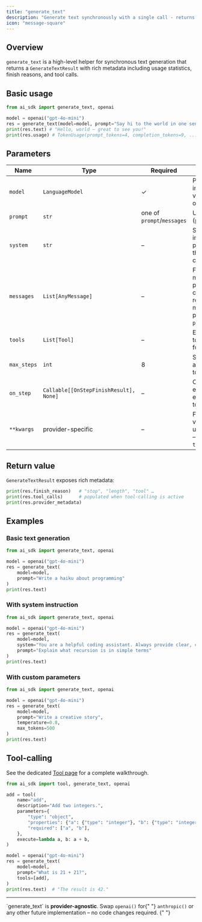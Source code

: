 ```yaml
---
title: "generate_text"
description: "Generate text synchronously with a single call - returns a GenerateTextResult with rich metadata."
icon: "message-square"
---
```



## Overview

`generate_text` is a high-level helper for synchronous text generation that returns a `GenerateTextResult` with rich metadata including usage statistics, finish reasons, and tool calls.

## Basic usage

```python generate_text.py
from ai_sdk import generate_text, openai

model = openai("gpt-4o-mini")
res = generate_text(model=model, prompt="Say hi to the world in one sentence")
print(res.text) # "Hello, world – great to see you!"
print(res.usage) # TokenUsage(prompt_tokens=4, completion_tokens=9, ...)
```

## Parameters

| Name        | Type                                   | Required                   | Description                                                                                          |
| ----------- | -------------------------------------- | -------------------------- | ---------------------------------------------------------------------------------------------------- |
| `model`     | `LanguageModel`                        | ✓                          | Provider instance created via e.g. `openai()` or `anthropic()`                                       |
| `prompt`    | `str`                                  | one of `prompt`/`messages` | User prompt (plain string).                                                                          |
| `system`    | `str`                                  | –                          | System instruction prepended to the conversation.                                                    |
| `messages`  | `List[AnyMessage]`                     | –                          | Fine-grained message array providing full control over roles & multimodal parts. Overrides `prompt`. |
| `tools`     | `List[Tool]`                           | –                          | Enable iterative tool-calling (see further below).                                                   |
| `max_steps` | `int`                                  | 8                          | Safeguard to abort endless tool loops.                                                               |
| `on_step`   | `Callable[[OnStepFinishResult], None]` | –                          | Callback executed after every model ↔ tool round-trip.                                               |
| `**kwargs`  | provider-specific                      | –                          | Forwarded verbatim to the underlying SDK – e.g. `temperature=0.2`.                                   |

## Return value

`GenerateTextResult` exposes rich metadata:

```python
print(res.finish_reason)   # "stop", "length", "tool" …
print(res.tool_calls)      # populated when tool-calling is active
print(res.provider_metadata)
```

## Examples

### Basic text generation

```python
from ai_sdk import generate_text, openai

model = openai("gpt-4o-mini")
res = generate_text(
    model=model,
    prompt="Write a haiku about programming"
)
print(res.text)
```

### With system instruction

```python
from ai_sdk import generate_text, openai

model = openai("gpt-4o-mini")
res = generate_text(
    model=model,
    system="You are a helpful coding assistant. Always provide clear, concise explanations.",
    prompt="Explain what recursion is in simple terms"
)
print(res.text)
```

### With custom parameters

```python
from ai_sdk import generate_text, openai

model = openai("gpt-4o-mini")
res = generate_text(
    model=model,
    prompt="Write a creative story",
    temperature=0.8,
    max_tokens=500
)
print(res.text)
```

## Tool-calling

<Note>
  See the dedicated <a href="/sdk/tool">Tool page</a> for a complete walkthrough.
</Note>

```python
from ai_sdk import tool, generate_text, openai

add = tool(
    name="add",
    description="Add two integers.",
    parameters={
        "type": "object",
        "properties": {"a": {"type": "integer"}, "b": {"type": "integer"}},
        "required": ["a", "b"],
    },
    execute=lambda a, b: a + b,
)

model = openai("gpt-4o-mini")
res = generate_text(
    model=model,
    prompt="What is 21 + 21?",
    tools=[add],
)
print(res.text)  # "The result is 42."
```

---

<Tip>
  `generate_text` is <strong>provider-agnostic</strong>. Swap <code>openai()</code> for{" "}
  <code>anthropic()</code> or any other future implementation – no code changes required.
</Tip>{" "}
